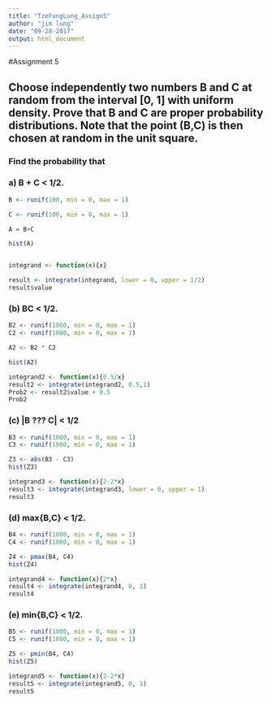 ---
title: "TzeFungLung_Assign5"
author: "jim lung"
date: "09-28-2017"
output: html_document
---

#Assignment 5

## Choose independently two numbers B and C at random from the interval [0, 1] with uniform density. Prove that B and C are proper probability distributions. Note that the point (B,C) is then chosen at random in the unit square.

### Find the probability that

### a) B + C < 1/2.
```{r}
B <- runif(100, min = 0, max = 1)

C <- runif(100, min = 0, max = 1)

A = B+C

hist(A)


integrand <- function(x){x}

result <- integrate(integrand, lower = 0, upper = 1/2)
result$value
```

### (b) BC < 1/2.
```{r}
B2 <- runif(1000, min = 0, max = 1)
C2 <- runif(1000, min = 0, max = 1)

A2 <- B2 * C2

hist(A2)

integrand2 <- function(x){0.5/x}
result2 <- integrate(integrand2, 0.5,1)
Prob2 <- result2$value + 0.5
Prob2
```

### (c) |B ??? C| < 1/2
```{r}
B3 <- runif(1000, min = 0, max = 1)
C3 <- runif(1000, min = 0, max = 1)

Z3 <- abs(B3 - C3)
hist(Z3)

integrand3 <- function(x){2-2*x}
result3 <- integrate(integrand3, lower = 0, upper = 1)
result3
```

### (d) max{B,C} < 1/2.
```{r}
B4 <- runif(1000, min = 0, max = 1)
C4 <- runif(1000, min = 0, max = 1)

Z4 <- pmax(B4, C4)
hist(Z4)

integrand4 <- function(x){2*x}
result4 <- integrate(integrand4, 0, 1)
result4
```

### (e) min{B,C} < 1/2.
```{r}
B5 <- runif(1000, min = 0, max = 1)
C5 <- runif(1000, min = 0, max = 1)

Z5 <- pmin(B4, C4)
hist(Z5)

integrand5 <- function(x){2-2*x}
result5 <- integrate(integrand5, 0, 1)
result5
```
